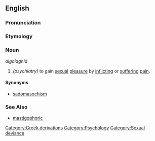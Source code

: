 ==English==

===Pronunciation===

===Etymology===

===Noun===
''algolagnia''

# ''(psychiatry)'' to gain [[sexual]] [[pleasure]] by [[inflict]]ing or [[suffer]]ing [[pain]].

====Synonyms====
*[[sadomasochism]]

===See Also===
* [[mastigophoric]]

[[Category:Greek derivations]]
[[Category:Psychology]]
[[Category:Sexual deviance]]